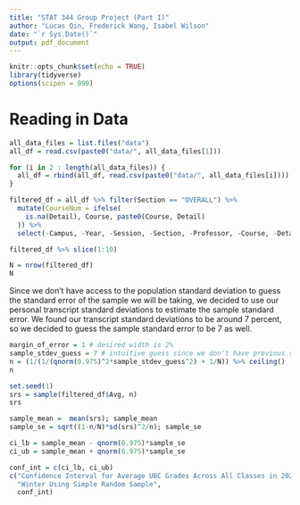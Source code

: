 ```yaml
---
title: "STAT 344 Group Project (Part I)"
author: "Lucas Qin, Frederick Wang, Isabel Wilson"
date: "`r Sys.Date()`"
output: pdf_document
---
```


```r
knitr::opts_chunk$set(echo = TRUE)
library(tidyverse)
options(scipen = 999)
```

# Reading in Data

``` r

all_data_files = list.files("data")
all_df = read.csv(paste0("data/", all_data_files[1]))

for (i in 2 : length(all_data_files)) {
  all_df = rbind(all_df, read.csv(paste0("data/", all_data_files[i])))
}

filtered_df = all_df %>% filter(Section == "OVERALL") %>%
  mutate(CourseNum = ifelse(
    is.na(Detail), Course, paste0(Course, Detail)
  )) %>%
  select(-Campus, -Year, -Session, -Section, -Professor, -Course, -Detail)

filtered_df %>% slice(1:10)

N = nrow(filtered_df)
N

```

Since we don't have access to the population standard deviation to guess the standard error of the sample we will be taking, we decided to use our personal transcript standard deviations to estimate the sample standard error. We found our transcript standard deviations to be around 7 percent, so we decided to guess the sample standard error to be 7 as well. 

```r
margin_of_error = 1 # desired width is 2%
sample_stdev_guess = 7 # intuitive guess since we don't have previous studies
n = (1/(1/(qnorm(0.975)^2*sample_stdev_guess^2) + 1/N)) %>% ceiling()
n

```

```r
set.seed(1)
srs = sample(filtered_df$Avg, n)
srs
```

```r
sample_mean =  mean(srs); sample_mean
sample_se = sqrt((1-n/N)*sd(srs)^2/n); sample_se

ci_lb = sample_mean - qnorm(0.975)*sample_se
ci_ub = sample_mean + qnorm(0.975)*sample_se

conf_int = c(ci_lb, ci_ub)
c("Confidence Interval for Average UBC Grades Across All Classes in 2021", 
  "Winter Using Simple Random Sample", 
  conf_int)
```
